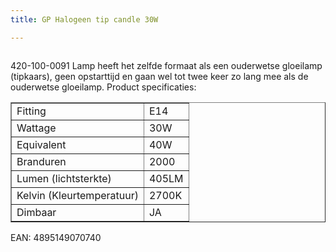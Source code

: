 ```yaml
---
title: GP Halogeen tip candle 30W

---
```



<Image src={imageProduct} width={imageProduct.width} alt="" />



420-100-0091
Lamp heeft het zelfde formaat als een ouderwetse gloeilamp (tipkaars),
geen opstarttijd en gaan wel tot twee keer zo lang mee als de ouderwetse gloeilamp.
Product specificaties:
<table class="tabelproduct" border="1">
<tbody>
<tr>
<td>Fitting</td>
<td>E14</td>
</tr>
<tr>
<td>Wattage</td>
<td>30W</td>
</tr>
<tr>
<td>Equivalent</td>
<td>40W</td>
</tr>
<tr>
<td>Branduren</td>
<td>2000</td>
</tr>
<tr>
<td>Lumen (lichtsterkte)</td>
<td>405LM</td>
</tr>
<tr>
<td>Kelvin (Kleurtemperatuur)</td>
<td>2700K</td>
</tr>
<tr>
<td>Dimbaar</td>
<td>JA</td>
</tr>
</tbody>
</table>
EAN: 4895149070740
